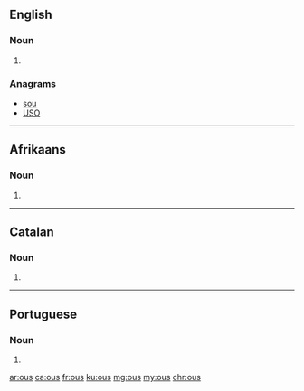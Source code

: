 ==English==

===Noun===
{{head|en|plural}}

# {{plural of|ou|lang=en|nocat=1}}

===Anagrams===
* [[sou#English|sou]]
* [[USO#English|USO]]

----
==Afrikaans==

===Noun===
{{head|af|plural}}

# {{plural of|ou|lang=af|nocat=1}}
----

==Catalan==

===Noun===
{{ca-noun-form}}

# {{plural of|ou|lang=ca|nocat=1}}

----

==Portuguese==

===Noun===
{{head|pt|plural}} {{m}}

# {{plural of|ou|lang=pt|nocat=1}}

[[ar:ous]]
[[ca:ous]]
[[fr:ous]]
[[ku:ous]]
[[mg:ous]]
[[my:ous]]
[[chr:ous]]
